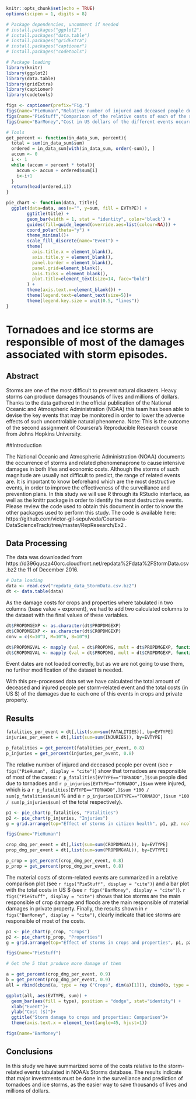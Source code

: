 ```r
knitr::opts_chunk$set(echo = TRUE)
options(scipen = 1, digits = 8)
```

```r
# Package dependencies, uncomment if needed
# install.packages("ggplot2")
# install.packages("data.table")
# install.packages("gridExtra")
# install.packages("captioner")
# install.packages("codetools")

# Package loading
library(knitr)
library(ggplot2)
library(data.table)
library(gridExtra)
library(captioner)
library(codetools)

figs <- captioner(prefix="Fig.")
figs(name="PieHuman","Relative number of injured and deceased people due to the storm-related events. Only the biggest ones and up to a 90% of the total value are shown.")
figs(name="PieStuff","Comparison of the relative costs of each of the storm-related events resposible of more than 90% of the costs for damages in crops and private properties. Only the most relevant events are shown.")
figs(name="BarMoney","Cost in US dollars of the different events occurring during storms. Here we plot the events responsible of more than the 90% of the costs associated to damages in properties and crops.")

# Tools
get_percent <- function(in_data_sum, percent){
  total = sum(in_data_sum$sum)
  ordered = in_data_sum[with(in_data_sum, order(-sum)), ]
  accum <- 0
  i <- 1
  while (accum < percent * total){
    accum <- accum + ordered$sum[i]
    i<-i+1
  }
  return(head(ordered,i))
}

pie_chart <- function(data, title){
  ggplot(data=data, aes(x="", y=sum, fill = EVTYPE)) + 
        ggtitle(title) +
        geom_bar(width = 1, stat = "identity", color='black') +
        guides(fill=guide_legend(override.aes=list(colour=NA))) +
        coord_polar(theta="y") + 
        theme_minimal()+
        scale_fill_discrete(name="Event") +
        theme(
          axis.title.x = element_blank(),
          axis.title.y = element_blank(),
          panel.border = element_blank(),
          panel.grid=element_blank(),
          axis.ticks = element_blank(),
          plot.title=element_text(size=14, face="bold")
        ) +
        theme(axis.text.x=element_blank()) +
        theme(legend.text=element_text(size=5))+
        theme(legend.key.size = unit(0.5, "lines"))
}
```

# Tornadoes and ice storms are responsible of most of the damages associated with storm episodes.

## Abstract

Storms are one of the most difficult to prevent natural disasters. Heavy storms can produce damages thousands of lives and millions of dollars. Thanks to the data gathered in the official publication of the National Oceanic 
and Atmospheric Administration (NOAA) this team has been able to devise the key events that may be monitored in order to lower the adverse effects of such uncontrolable natural phenomena. Note: This is the outcome of the second assignment of Coursera's Reproducible Research course from Johns Hopkins University.

##Introduction

The National Oceanic and Atmospheric Administration (NOAA) documents the occurrence of storms and related phenomenaprone to cause intensive damages in both lifes and economic costs. Although the storms of such magnitude are usually not difficult to predict, the range of related events are. It is important to know beforehand which are the most destructive events, in order to improve the effectiveness of the surveillance and prevention plans. In this study we will use R through its RStudio interface, as well as the knittr package in order to identify the most destructive events. Please review the code used to obtain this document in order to know the other packages used to perform this study. The code is available here: https://github.com/victor-gil-sepulveda/Coursera-DataScienceTrack/tree/master/RepResearch/Ex2 .

## Data Processing

The data was downloaded from https://d396qusza40orc.cloudfront.net/repdata%2Fdata%2FStormData.csv.bz2 the 11 of December 2016. 

```r
# Data loading
data <- read.csv("repdata_data_StormData.csv.bz2")
dt <- data.table(data)
```

As the damage costs for crops and properties where tabulated in two columns (base value + exponent), we had to add two calculated columns to the dataset with the final values of these variables.

```r
dt$PROPDMGEXP <- as.character(dt$PROPDMGEXP)
dt$CROPDMGEXP <- as.character(dt$CROPDMGEXP)
conv = c(K=10^3, M=10^6, B=10^9)

dt$PROPDMGVAL <- mapply (val = dt$PROPDMG, mult = dt$PROPDMGEXP, function(val, mult){if (val != 0 && mult %in% c("K","M","B")){return(val*as.numeric(conv[mult]))}else{return(0)}})
dt$CROPDMGVAL <- mapply (val = dt$PROPDMG, mult = dt$CROPDMGEXP, function(val, mult){if (val != 0 && mult %in% c("K","M","B")){return(val*as.numeric(conv[mult]))}else{return(0)}})
```

Event dates are not loaded correctly, but as we are not going to use them, no further modification of the dataset is needed.

With this pre-processed data set we have calculated the total amount of deceased and injured people per storm-related event and the total costs (in US $) of the damages due to each one of this events in crops and private property.   

## Results

```r
fatalities_per_event = dt[,list(sum=sum(FATALITIES)), by=EVTYPE]
injuries_per_event = dt[,list(sum=sum(INJURIES)), by=EVTYPE]

p_fatalities = get_percent(fatalities_per_event, 0.8)
p_injuries = get_percent(injuries_per_event, 0.8)

```

The relative number of injured and deceased people per event (see `r figs("PieHuman", display = "cite")`) show that tornadoes are responsible of most of the cases: `r p_fatalities[EVTYPE=="TORNADO",]$sum` people died due to tornadoes and  `r p_injuries[EVTYPE=="TORNADO",]$sum` were injured, which is a `r p_fatalities[EVTYPE=="TORNADO",]$sum *100 / sum(p_fatalities$sum)`% and a `r p_injuries[EVTYPE=="TORNADO",]$sum *100 / sum(p_injuries$sum)` of the total respectively).

```r
p1 <- pie_chart(p_fatalities, "Fatalities")
p2 <- pie_chart(p_injuries, "Injuries")
g = grid.arrange(top="Effect of storms in citizen health", p1, p2, ncol=2,  newpage = TRUE)
```
```r
figs(name="PieHuman")
```

```r
crop_dmg_per_event = dt[,list(sum=sum(CROPDMGVAL)), by=EVTYPE]
prop_dmg_per_event = dt[,list(sum=sum(PROPDMGVAL)), by=EVTYPE]

p_crop = get_percent(crop_dmg_per_event, 0.8)
p_prop = get_percent(prop_dmg_per_event, 0.8)
```

The material costs of storm-related events are summarized in a relative comparison plot (see `r figs("PieStuff", display = "cite")`) and a bar plot with the total costs in US $ (see `r figs("BarMoney", display = "cite")`). `r figs("PieStuff", display = "cite")` shows that ice storms are the main responsible of crop damage and floods are the main responsible of material damages in private property. Finally, the results shown in `r figs("BarMoney", display = "cite")`, clearly indicate that ice storms are responsible of most of the costs.

```r
p1 <- pie_chart(p_crop, "Crops")
p2 <- pie_chart(p_prop, "Properties")
g = grid.arrange(top="Effect of storms in crops and properties", p1, p2, ncol=2,  newpage = TRUE)
```
```r
figs(name="PieStuff")
```
```r
# Get the 5 that produce more damage of them

a = get_percent(crop_dmg_per_event, 0.9)
b = get_percent(prop_dmg_per_event, 0.9)
all = rbind(cbind(a, type = rep ("Crops", dim(a)[1])), cbind(b, type = rep ("Prop.", dim(b)[1])))

ggplot(all, aes(EVTYPE, sum)) +   
  geom_bar(aes(fill = type), position = "dodge", stat="identity") +
  xlab("Event")+ 
  ylab("Cost ($)")+
  ggtitle("Storm damage to crops and properties: Comparison")+
  theme(axis.text.x = element_text(angle=45, hjust=1))
```
```r
figs(name="BarMoney")
```

## Conclusions

In this study we have summarized some of the costs relative to the storm-related events tabulated in NOAA's Storms database. The results indicate that major investments must be done in the surveillance and prediction of tornadoes and ice storms, as the easier way to save thousands of lives and millions of dollars.


